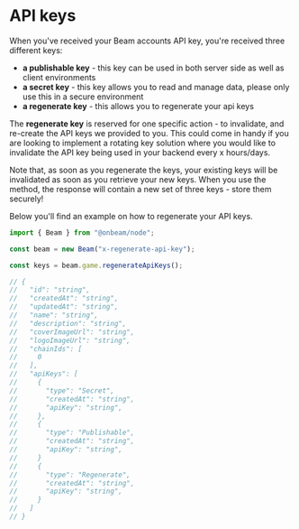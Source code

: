 # API keys

When you've received your Beam accounts API key, you're received three different keys:

- **a publishable key** - this key can be used in both server side as well as client environments
- **a secret key** - this key allows you to read and manage data, please only use this in a secure environment
- **a regenerate key** - this allows you to regenerate your api keys

The **regenerate key** is reserved for one specific action - to invalidate, and re-create the API keys we provided to you. This could come in handy if you are looking to implement a rotating key solution where you would like to invalidate the API key being used in your backend every x hours/days.

Note that, as soon as you regenerate the keys, your existing keys will be invalidated as soon as you retrieve your new keys. When you use the method, the response will contain a new set of three keys - store them securely!

Below you'll find an example on how to regenerate your API keys.

```typescript
import { Beam } from "@onbeam/node";

const beam = new Beam("x-regenerate-api-key");

const keys = beam.game.regenerateApiKeys();

// {
//   "id": "string",
//   "createdAt": "string",
//   "updatedAt": "string",
//   "name": "string",
//   "description": "string",
//   "coverImageUrl": "string",
//   "logoImageUrl": "string",
//   "chainIds": [
//     0
//   ],
//   "apiKeys": [
//     {
//       "type": "Secret",
//       "createdAt": "string",
//       "apiKey": "string",
//     },
//     {
//       "type": "Publishable",
//       "createdAt": "string",
//       "apiKey": "string",
//     }
//     {
//       "type": "Regenerate",
//       "createdAt": "string",
//       "apiKey": "string",
//     }
//   ]
// }
```
